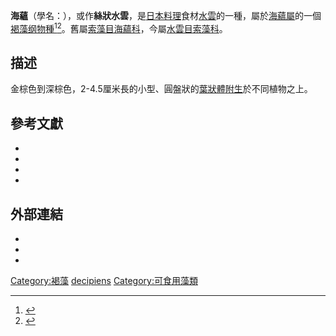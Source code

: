 {{Speciesbox
 | image = Icones of Japanese algae (Pl. LXXXIX) (6049924307).jpg
 | taxon = Nemacystus decipiens
 | authority = ({{tsl|de|Willem Frederik Reinier Suringar||Suringar}}) Kuckuck, 1929
 | synonyms =
* ''[[Mesogloia|Mesogloia]] decipiens'' {{small|{{tsl|de|Willem Frederik Reinier Suringar||Suringar}}, 1872}}（{{tsl|en|Basionym|基名}}）
* ''[[Cladosiphon|Cladosiphon]] decipiens'' {{small|(Suringar Okamura, 1903}}（[[異名|異名]]）
}}

'''海蘊'''（學名：{{lang|la|''Nemacystus decipiens''}}），或作'''絲狀水雲'''，是[[日本料理|日本料理]]食材[[水雲|水雲]]的一種，屬於[[海蘊屬|海蘊屬]]的一個[[褐藻纲|褐藻纲]][[物種|物種]]<ref>{{cite journal |author1=M. Tako |author2=S. Kiyuna |author3=S. Uechi |author4=F. Hongo |year=2001 |title=Isolation and characterization of alginic acid from commercially cultured ''Nemacystus decipiens'' (Itomozuku) |journal=''[[Biosci_Biotechnol_Biochem.|Biosci Biotechnol Biochem.]]'' |volume=65 |issue=3 |pages=654–657 |language=en }}</ref><ref>{{cite news |url=https://www.eurekalert.org/pub_releases/2019-03/oios-scg031219.php |title=Scientists crack genome of superfood seaweed, ito-mozuku |publisher=[[EurekAlert|EurekAlert]] |date=2019-03-14 |language=en |accessdate=2021-08-03 |archive-date=2019-08-27 |archive-url=https://web.archive.org/web/20190827110623/https://www.eurekalert.org/pub_releases/2019-03/oios-scg031219.php |dead-url=no }}</ref>。舊屬[[索藻目|索藻目]][[海蘊科|海蘊科]]{{r|Zeng 2009|page1=335}}，今屬[[水雲目|水雲目]][[索藻科|索藻科]]{{r|WoRMS_214329}}。

== 描述 ==
金棕色到深棕色，2-4.5厘米長的小型、圓盤狀的[[葉狀體|葉狀體]][[附生植物|附生]]於不同植物之上。

== 參考文獻 ==
{{reflist |refs=
<ref name="WoRMS_214329">{{WoRMS |id=214329
 |title=Nemacystus decipiens (Suringar) Kuckuck, 1929 |db=AlgaeBase
 |last1=Guiry |first1=Michael D.
 |last2=Vermaercke |first2=Sigrid
 |date=2015-06-26 |access-date=2021-08-04 }}</ref>
<ref name="Zeng 2009">{{cite book |url=http://www.ecsponline.com/yz/B8133752BAAA14B6BBD9CDBC75485E2DC000.pdf |title=中国黄渤海海藻 |editor=曾呈奎 |year=2009 |location=中国北京 |publisher=科学出版社 |isbn=978-7-03-024996-8 |pages=viii, 333 |language=zh-hans |access-date=2021-08-03 |archive-date=2021-08-03 |archive-url=https://web.archive.org/web/20210803203511/http://www.ecsponline.com/yz/B8133752BAAA14B6BBD9CDBC75485E2DC000.pdf |dead-url=no }}</ref>
}}

* {{Literatur |Autor=Tatsuo Fujikawa und Masafuto Wada |Titel=Schleim aus der Braunalge Nemacystus decipiens, Mozuku. 1. Mitt. Bestandteile des Schleims und ihre Eigenschaften |Sammelwerk=Agricultural and Biological Chemistry |Band=39 |Nummer=5 |Datum=1975 |Seiten=1109–1114 |DOI=10.1271/bbb1961.39.1109}}
* {{Literatur |Autor=Kan-ichi Inagaki |Titel=Contributions to the Knowledge of the Chordariales from Japan I |Sammelwerk=Sci. Pap. Inst. Algol. Res. Hokkaido Univ. |Band=4 |Nummer=1 |Datum=1954 |Seiten=1–14 |Sprache=en |Online=[https://eprints.lib.hokudai.ac.jp/dspace/bitstream/2115/48088/1/4(1)_1-14.pdf PDF] |Abruf=2020-11-12}}
* {{Literatur |Autor=Yde S. D. M. de Jong und Willem F. Prud’homme van Reine |Titel=A review of the genus ''Nemacystus'' (Spermatochnaceae, Chordariales, Phaeophyceae), including phylogenetic and biogeographical hypotheses |Sammelwerk=Nova Hedwigia |Band=64 |Datum=1997 |Seiten=1–40 |Sprache=en |Online=[https://www.researchgate.net/profile/Yde_Jong/publication/258437488_A_review_of_the_genus_Nemacystus_Spermatochnaceae_Chordariales_Phaeophyceae_including_phylogenetic_and_biogeographical_hypotheses/links/552c426f0cf29b22c9c44484/A-review-of-the-genus-Nemacystus-Spermatochnaceae-Chordariales-Phaeophyceae-including-phylogenetic-and-biogeographical-hypotheses.pdf PDF auf Researchgate] |Abruf=2020-11-12}}
* {{Literatur |Autor=Koki Nishitsuji, Asuka Arimoto, Yoshimi Higa, Munekazu Mekaru, Mayumi Kawamitsu, Noriyuki Satoh und Eiichi Shoguchi |Titel=Draft genome of the brown alga, Nemacystus decipiens, Onna-1 strain: Fusion of genes involved in the sulfated fucan biosynthesis pathway |Sammelwerk=<!-- [[Scientific_Reports|Scientific Reports]] -->[[科學報告|科學報告]] |Band=9 |Nummer=1 |Datum=2019-03-14 |Seiten=4607 |Sprache=en |DOI=10.1038/s41598-019-40955-2}}

== 外部連結 ==
{{Commonscat |Nemacystus decipiens}}
* {{Wikispecies-inline |Nemacystus decipiens}}
* {{cite web |author=M. D. Guiry |title=Nemacystus decipiens |url=http://www.algaebase.org/search/species/detail/?species_id=3948 |editors=M. D. Guiry & G. M. Guiry |work=[[AlgaeBase|AlgaeBase]] |access-date=2020-11-09 |language=en |archive-date=2021-10-23 |archive-url=https://web.archive.org/web/20211023162631/https://www.algaebase.org/search/species/detail/?species_id=3948 |dead-url=no }}
* {{cite web |title=Nemacystus decipiens |url=https://florabase.dpaw.wa.gov.au/browse/profile/35896 |work=[[FloraBase|FloraBase]] |access-date=2020-11-12 |language=en |archive-date=2021-08-04 |archive-url=https://web.archive.org/web/20210804083643/https://florabase.dpaw.wa.gov.au/browse/profile/35896 |dead-url=no }}

{{Taxonbar}}
[[Category:褐藻|Category:褐藻]]
[[Category:海蘊屬|decipiens]]
[[Category:可食用藻類|Category:可食用藻類]]